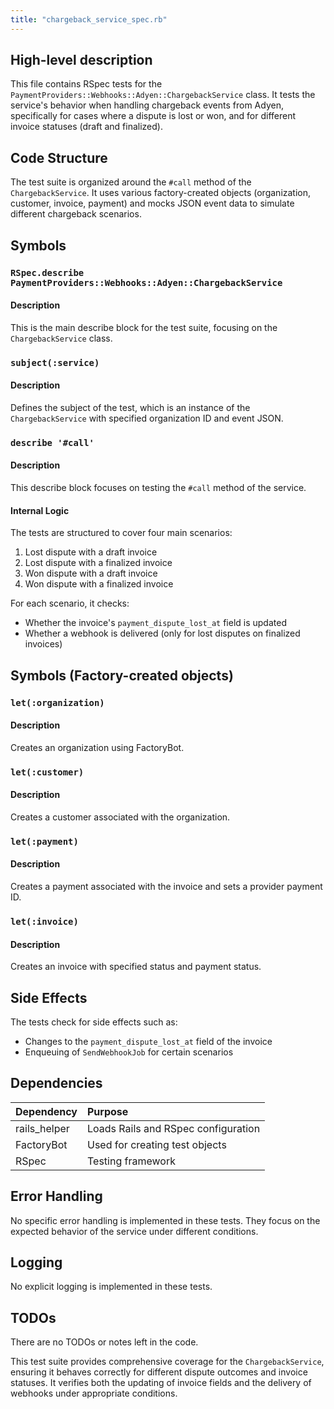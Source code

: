 ```yaml
---
title: "chargeback_service_spec.rb"
---
```


## High-level description
This file contains RSpec tests for the `PaymentProviders::Webhooks::Adyen::ChargebackService` class. It tests the service's behavior when handling chargeback events from Adyen, specifically for cases where a dispute is lost or won, and for different invoice statuses (draft and finalized).

## Code Structure
The test suite is organized around the `#call` method of the `ChargebackService`. It uses various factory-created objects (organization, customer, invoice, payment) and mocks JSON event data to simulate different chargeback scenarios.

## Symbols

### `RSpec.describe PaymentProviders::Webhooks::Adyen::ChargebackService`
#### Description
This is the main describe block for the test suite, focusing on the `ChargebackService` class.

### `subject(:service)`
#### Description
Defines the subject of the test, which is an instance of the `ChargebackService` with specified organization ID and event JSON.

### `describe '#call'`
#### Description
This describe block focuses on testing the `#call` method of the service.

#### Internal Logic
The tests are structured to cover four main scenarios:
1. Lost dispute with a draft invoice
2. Lost dispute with a finalized invoice
3. Won dispute with a draft invoice
4. Won dispute with a finalized invoice

For each scenario, it checks:
- Whether the invoice's `payment_dispute_lost_at` field is updated
- Whether a webhook is delivered (only for lost disputes on finalized invoices)

## Symbols (Factory-created objects)

### `let(:organization)`
#### Description
Creates an organization using FactoryBot.

### `let(:customer)`
#### Description
Creates a customer associated with the organization.

### `let(:payment)`
#### Description
Creates a payment associated with the invoice and sets a provider payment ID.

### `let(:invoice)`
#### Description
Creates an invoice with specified status and payment status.

## Side Effects
The tests check for side effects such as:
- Changes to the `payment_dispute_lost_at` field of the invoice
- Enqueuing of `SendWebhookJob` for certain scenarios

## Dependencies
| Dependency | Purpose |
|:-----------|:--------|
| rails_helper | Loads Rails and RSpec configuration |
| FactoryBot | Used for creating test objects |
| RSpec | Testing framework |

## Error Handling
No specific error handling is implemented in these tests. They focus on the expected behavior of the service under different conditions.

## Logging
No explicit logging is implemented in these tests.

## TODOs
There are no TODOs or notes left in the code.

This test suite provides comprehensive coverage for the `ChargebackService`, ensuring it behaves correctly for different dispute outcomes and invoice statuses. It verifies both the updating of invoice fields and the delivery of webhooks under appropriate conditions.